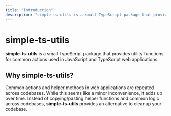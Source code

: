 ```yaml
---
title: "Introduction"
description: "simple-ts-utils is a small TypeScript package that provides utility functions for common actions used in JavaScript and TypeScript web applications."
---
```


# simple-ts-utils

**simple-ts-utils** is a small TypeScript package that provides utility functions for common actions used in JavaScript and TypeScript web applications.

## Why simple-ts-utils?

Common actions and helper methods in web applications are repeated across codebases. While this seems like a minor inconvenience, it adds up over time. Instead of copying/pasting helper functions and common logic across codebases, **simple-ts-utils** provides an alternative to cleanup your codebase.
